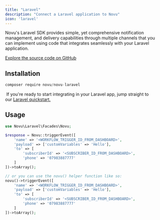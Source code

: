 ```yaml
---
title: "Laravel"
description: "Connect a Laravel application to Novu"
icon: 'laravel'
---
```



Novu's Laravel SDK provides simple, yet comprehensive notification management, and delivery capabilities through multiple channels that you can implement using code that integrates seamlessly with your Laravel application.

[Explore the source code on GitHub](https://github.com/novuhq/novu-laravel)

## Installation

```js
composer require novu/novu-laravel
```

<Tip> If you're ready to start integrating in your Laravel app, jump straight to our [Laravel quickstart.]()</Tip>

## Usage 

```php
use Novu\Laravel\Facades\Novu;

$response = Novu::triggerEvent([
    'name' => '<WORKFLOW_TRIGGER_ID_FROM_DASHBOARD>',
    'payload' => ['customVariables' => 'Hello'],
    'to' => [
        'subscriberId' => '<SUBSCRIBER_ID_FROM_DASHBOARD>',
        'phone' => '07983887777'
    ]
])->toArray();

// or you can use the novu() helper function like so:
novu()->triggerEvent([
    'name' => '<WORKFLOW_TRIGGER_ID_FROM_DASHBOARD>',
    'payload' => ['customVariables' => 'Hello'],
    'to' => [
        'subscriberId' => '<SUBSCRIBER_ID_FROM_DASHBOARD>',
        'phone' => '07983887777'
    ]
])->toArray();
```

